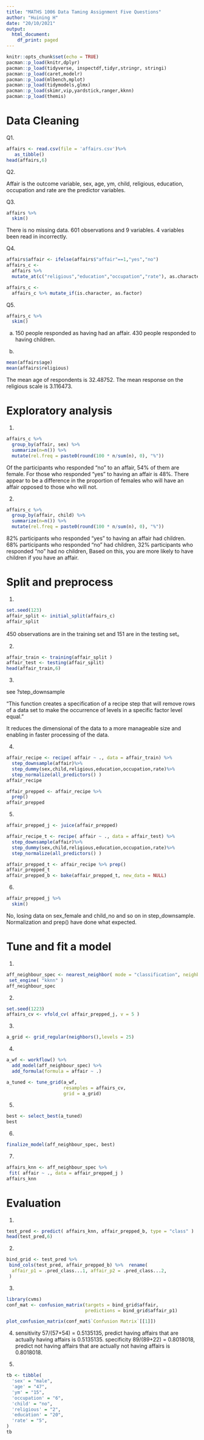 ---
title: "MATHS 1006 Data Taming Assignment Five Questions"
author: "Huining H"
date: "20/10/2021"
output:
  html_document:
    df_print: paged
---

```{r setup, include=FALSE}
knitr::opts_chunk$set(echo = TRUE)
pacman::p_load(knitr,dplyr)
pacman::p_load(tidyverse, inspectdf,tidyr,stringr, stringi)
pacman::p_load(caret,modelr)
pacman::p_load(mlbench,mplot)
pacman::p_load(tidymodels,glmx)
pacman::p_load(skimr,vip,yardstick,ranger,kknn)
pacman::p_load(themis)
```

# Data Cleaning

Q1.
```{r data_affairs}
affairs <- read.csv(file = 'affairs.csv')%>%
   as_tibble()
head(affairs,6)
```

Q2.

Affair is the outcome variable, sex, age, ym, child, religious, education, occupation and rate are the predictor variables.


Q3.

```{r skim_affairs}
affairs %>% 
  skim()
```

There is no missing data. 601 observations and 9 variables. 4 variables been read in incorrectly.


Q4.

```{r bi_r_affairs_convert}
affairs$affair <- ifelse(affairs$"affair"==1,"yes","no")
affairs_c <- 
  affairs %>% 
  mutate_at(c("religious","education","occupation","rate"), as.character)

affairs_c <- 
  affairs_c %>% mutate_if(is.character, as.factor)
```


Q5.

```{r skim_affairs_c}
affairs_c %>% 
  skim()
```


a.
150 people responded as having had an affair. 430 people responded to having children.


b.
```{r age_rel_affairs}
mean(affairs$age)
mean(affairs$religious)
```
The mean age of respondents is 32.48752. 
The mean response on the religious scale is 3.116473.

# Exploratory analysis

1.

```{r f_affairs}
affairs_c %>% 
  group_by(affair, sex) %>% 
  summarize(n=n()) %>%
  mutate(rel.freq = paste0(round(100 * n/sum(n), 0), "%"))
```
Of the participants who responded “no” to an affair, 54% of them are female. For those who responded “yes” to having an affair is 48%. There appear to be a difference in the proportion of females who will have an affair opposed to those who will not.

2.

```{r child_affairs}
affairs_c %>% 
  group_by(affair, child) %>% 
  summarize(n=n()) %>%
  mutate(rel.freq = paste0(round(100 * n/sum(n), 0), "%"))
```

82% participants who responded “yes” to having an affair had children. 68% participants who responded “no” had children, 32% participants who responded “no” had no children, Based on this, you are more likely to have children if you have an affair. 

# Split and preprocess

1. 

```{r split_affairs}
set.seed(123)
affair_split <- initial_split(affairs_c)
affair_split
```

450 observations are in the training set and 151 are in the testing set。


2.

```{r test_train_affairs}
affair_train <- training(affair_split )
affair_test <- testing(affair_split)
head(affair_train,6)
```

3.

see ?step_downsample

"This function creates a specification of a recipe step that will remove rows of a data set to make the occurrence of levels in a specific factor level equal."

It reduces the dimensional of the data to a more manageable size and enabling in faster processing of the data.


4.

```{r recipe_affairs}
affair_recipe <- recipe( affair ~ ., data = affair_train) %>%
  step_downsample(affair)%>%
  step_dummy(sex,child,religious,education,occupation,rate)%>%
  step_normalize(all_predictors() )
affair_recipe
```

```{r prep_affairs}
affair_prepped <- affair_recipe %>% 
  prep()
affair_prepped
```

5.

```{r juice_affairs}
affair_prepped_j <- juice(affair_prepped)
```


```{r bake_affairs}
affair_recipe_t <- recipe( affair ~ ., data = affair_test) %>%
  step_downsample(affair)%>%
  step_dummy(sex,child,religious,education,occupation,rate)%>%
  step_normalize(all_predictors() )

affair_prepped_t <- affair_recipe %>% prep()
affair_prepped_t
affair_prepped_b <- bake(affair_prepped_t, new_data = NULL)
```


6.
```{r skim_training_affairs}
affair_prepped_j %>% 
  skim()
```

No, losing data on sex_female and child_no and so on in step_downsample. Normalization and prep() have done what expected.

# Tune and fit a model

1.

```{r nearest_neighbours_affairs}
aff_neighbour_spec <- nearest_neighbor( mode = "classification", neighbors = tune() )%>% 
 set_engine( "kknn" )
aff_neighbour_spec 
```

2.

```{r validation_set_affairs}
set.seed(1223)
affairs_cv <- vfold_cv( affair_prepped_j, v = 5 )
```


3.
```{r grid_affairs}
a_grid <- grid_regular(neighbors(),levels = 25)
```

4.

```{r tune_affairs}

a_wf <- workflow() %>%
  add_model(aff_neighbour_spec) %>% 
  add_formula(formula = affair ~ .)

a_tuned <- tune_grid(a_wf,
                     resamples = affairs_cv,
                     grid = a_grid)
```

5.

```{r best_affairs}
best <- select_best(a_tuned)
best
```

6.

```{r Finalise_affairs}
finalize_model(aff_neighbour_spec, best)
```

7.

```{r fit_affairs}
affairs_knn <- aff_neighbour_spec %>% 
 fit( affair ~ ., data = affair_prepped_j )
affairs_knn
```

# Evaluation 

1.
```{r predict_affairs}
test_pred <- predict( affairs_knn, affair_prepped_b, type = "class" )
head(test_pred,6)
```


2. 
```{r bind_affairs}
bind_grid <- test_pred %>% 
 bind_cols(test_pred, affair_prepped_b) %>%  rename(
  affair_p1 = .pred_class...1, affair_p2 = .pred_class...2,
 )

```



3.
```{r cunfusion_affairs}
library(cvms)
conf_mat <- confusion_matrix(targets = bind_grid$affair,
                             predictions = bind_grid$affair_p1)

plot_confusion_matrix(conf_mat$`Confusion Matrix`[[1]])
```
4.
sensitivity 57/(57+54) = 0.5135135, predict having affairs that are actually having affairs is 0.5135135.
specificity 89/(89+22) = 0.8018018, predict not having affairs that are actually not having affairs is 0.8018018.


5.
```{r tibble_affairs}
tb <- tibble(
  'sex' = "male", 
  'age' = "47",
  'ym' = "15",
  'occupation' = "6",
  'child' = "no",
  'religious' = "2",
  'education' = "20",
  'rate' = "5",
)
tb
```







